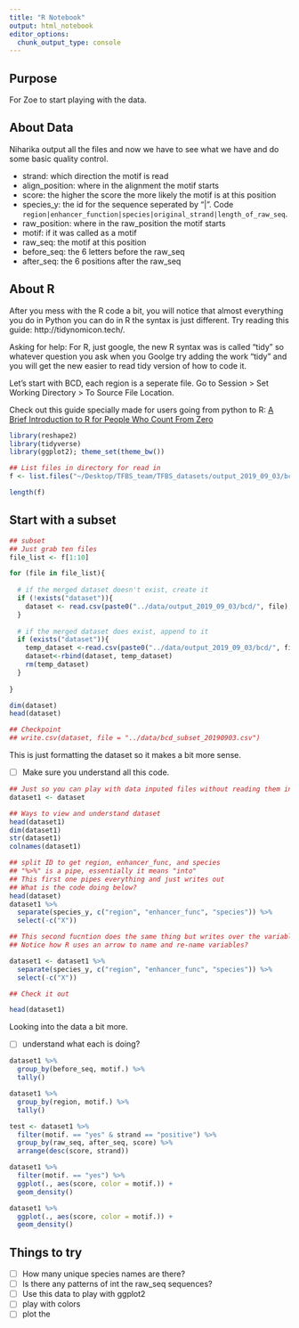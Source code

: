 ```yaml
---
title: "R Notebook"
output: html_notebook
editor_options: 
  chunk_output_type: console
---
```


## Purpose
For Zoe to start playing with the data.

## About Data

Niharika output all the files and now we have to see what we have and do some basic quality control. 

-  strand: which direction the motif is read
-  align_position: where in the alignment the motif starts
-  score: the higher the score the more likely the motif is at this position
-  species_y: the id for the sequence seperated by "|". Code `region|enhancer_function|species|original_strand|length_of_raw_seq`. 
-  raw_position: where in the raw_position the motif starts
-  motif: if it was called as a motif
- raw_seq: the motif at this position
- before_seq: the 6 letters before the raw_seq
- after_seq: the 6 positions after the raw_seq

## About R

After you mess with the R code a bit, you will notice that almost everything you do in Python you can do in R the syntax is just different. Try reading this guide: http://tidynomicon.tech/.

Asking for help: For R, just google, the new R syntax was is called "tidy" so whatever question you ask when you Goolge try adding the work "tidy" and you will get the new easier to read tidy version of how to code it. 

Let's start with BCD, each region is a seperate file. Go to Session > Set Working Directory > To Source File Location.

Check out this guide specially made for users going from python to R: [A Brief Introduction to R for People Who Count From Zero](http://tidynomicon.tech/)


```r
library(reshape2)
library(tidyverse)
library(ggplot2); theme_set(theme_bw())

## List files in directory for read in
f <- list.files("~/Desktop/TFBS_team/TFBS_datasets/output_2019_09_03/bcd/")

length(f)
```

## Start with a subset

```r
## subset
## Just grab ten files
file_list <- f[1:10]

for (file in file_list){
       
  # if the merged dataset doesn't exist, create it
  if (!exists("dataset")){
    dataset <- read.csv(paste0("../data/output_2019_09_03/bcd/", file), header=TRUE)
  }
   
  # if the merged dataset does exist, append to it
  if (exists("dataset")){
    temp_dataset <-read.csv(paste0("../data/output_2019_09_03/bcd/", file), header=TRUE)
    dataset<-rbind(dataset, temp_dataset)
    rm(temp_dataset)
  }
 
}

dim(dataset)  
head(dataset)

## Checkpoint
## write.csv(dataset, file = "../data/bcd_subset_20190903.csv")
```


This is just formatting the dataset so it makes a bit more sense.  

- [ ] Make sure you understand all this code.
```r
## Just so you can play with data inputed files without reading them in again
dataset1 <- dataset

## Ways to view and understand dataset
head(dataset1)
dim(dataset1)
str(dataset1)
colnames(dataset1)

## split ID to get region, enhancer_func, and species
## "%>%" is a pipe, essentially it means "into"
## This first one pipes everything and just writes out
## What is the code doing below?
head(dataset)
dataset1 %>% 
  separate(species_y, c("region", "enhancer_func", "species")) %>%
  select(-c("X")) 

## This second fucntion does the same thing but writes over the variabl to update.  
## Notice how R uses an arrow to name and re-name variables? 

dataset1 <- dataset1 %>% 
  separate(species_y, c("region", "enhancer_func", "species")) %>%
  select(-c("X"))

## Check it out

head(dataset1)
```

Looking into the data a bit more. 

- [ ] understand what each is doing?

```r
dataset1 %>%
  group_by(before_seq, motif.) %>%
  tally()

dataset1 %>%
  group_by(region, motif.) %>%
  tally()

test <- dataset1 %>%
  filter(motif. == "yes" & strand == "positive") %>%
  group_by(raw_seq, after_seq, score) %>%
  arrange(desc(score, strand))

dataset1 %>%
  filter(motif. == "yes") %>%
  ggplot(., aes(score, color = motif.)) +
  geom_density()

dataset1 %>%
  ggplot(., aes(score, color = motif.)) +
  geom_density()
```

## Things to try


- [ ] How many unique species names are there?
- [ ] Is there any patterns of int the raw_seq sequences?
- [ ] Use this data to play with ggplot2
- [ ] play with colors
- [ ] plot the 

```r

```
